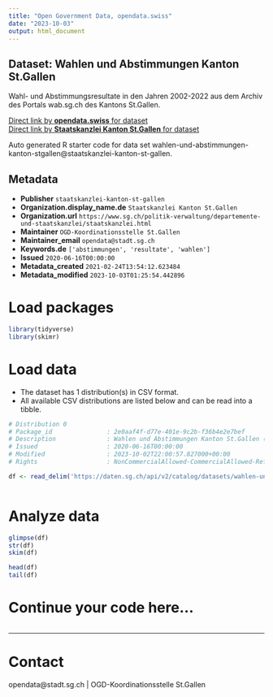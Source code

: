 ```yaml
---
title: "Open Government Data, opendata.swiss"
date: "2023-10-03"
output: html_document
---
```


## Dataset: Wahlen und Abstimmungen Kanton St.Gallen

Wahl- und Abstimmungsresultate in den Jahren 2002-2022 aus dem Archiv des Portals wab.sg.ch des Kantons St.Gallen.

[Direct link by **opendata.swiss** for dataset](https://opendata.swiss/de/dataset/wahlen-und-abstimmungen-kanton-st-gallen)<br>
[Direct link by **Staatskanzlei Kanton St.Gallen** for dataset](https://daten.sg.ch/explore/dataset/wahlen-und-abstimmungen-kanton-stgallen/)

Auto generated R starter code for data set wahlen-und-abstimmungen-kanton-stgallen@staatskanzlei-kanton-st-gallen.

## Metadata

- **Publisher** `staatskanzlei-kanton-st-gallen`
- **Organization.display_name.de** `Staatskanzlei Kanton St.Gallen`
- **Organization.url** `https://www.sg.ch/politik-verwaltung/departemente-und-staatskanzlei/staatskanzlei.html`
- **Maintainer** `OGD-Koordinationsstelle St.Gallen`
- **Maintainer_email** `opendata@stadt.sg.ch`
- **Keywords.de** `['abstimmungen', 'resultate', 'wahlen']`
- **Issued** `2020-06-16T00:00:00`
- **Metadata_created** `2021-02-24T13:54:12.623484`
- **Metadata_modified** `2023-10-03T01:25:54.442896`


# Load packages

```r

library(tidyverse)
library(skimr)

```

# Load data

-   The dataset has 1 distribution(s) in CSV format.
-   All available CSV distributions are listed below and can be read into a tibble.

```r

# Distribution 0
# Package_id               : 2e0aaf4f-d77e-401e-9c2b-f36b4e2e7bef
# Description              : Wahlen und Abstimmungen Kanton St.Gallen (csv)
# Issued                   : 2020-06-16T00:00:00
# Modified                 : 2023-10-02T22:00:57.827000+00:00
# Rights                   : NonCommercialAllowed-CommercialAllowed-ReferenceRequired

df <- read_delim('https://daten.sg.ch/api/v2/catalog/datasets/wahlen-und-abstimmungen-kanton-stgallen/exports/csv')



```

# Analyze data

```r

glimpse(df)
str(df)
skim(df)

head(df)
tail(df)

```

# Continue your code here...

```r

```

------------------------------------------------------------------------

# Contact

opendata@stadt.sg.ch | OGD-Koordinationsstelle St.Gallen
